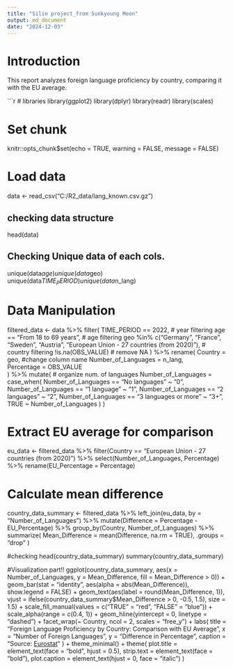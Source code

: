 ```yaml
---
title: "Silin project_from Sunkyoung Moon"
output: md_document
date: "2024-12-03"
---
```


# Introduction

This report analyzes foreign language proficiency by country, comparing it with the EU average.

```r
# libraries
library(ggplot2)
library(dplyr)
library(readr)
library(scales)

# Set chunk
knitr::opts_chunk$set(echo = TRUE, warning = FALSE, message = FALSE)


# Load data
data <- read_csv("C:/R2_data/lang_known.csv.gz")

## checking data structure
head(data)

## Checking Unique data of each cols.
unique(data$age)          
unique(data$geo)          
unique(data$TIME_PERIOD)  
unique(data$n_lang)

# Data Manipulation
filtered_data <- data %>%
  filter(
    TIME_PERIOD == 2022,  # year filtering
    age == "From 18 to 69 years",  # age filtering
    geo %in% c("Germany", "France", "Sweden", "Austria", "European Union - 27 countries (from 2020)"), # country filtering
    !is.na(OBS_VALUE)  # remove NA
  ) %>%
  rename(
    Country = geo,  #change column name
    Number_of_Languages = n_lang,  
    Percentage = OBS_VALUE  
  ) %>%
  mutate(
    # organize num. of languages
    Number_of_Languages = case_when(
      Number_of_Languages == "No languages" ~ "0",
      Number_of_Languages == "1 language" ~ "1",
      Number_of_Languages == "2 languages" ~ "2",
      Number_of_Languages == "3 languages or more" ~ "3+",
      TRUE ~ Number_of_Languages
    )
  )

# Extract EU average for comparison
eu_data <- filtered_data %>%
  filter(Country == "European Union - 27 countries (from 2020)") %>%
  select(Number_of_Languages, Percentage) %>%
  rename(EU_Percentage = Percentage)

# Calculate mean difference
country_data_summary <- filtered_data %>%
  left_join(eu_data, by = "Number_of_Languages") %>%
  mutate(Difference = Percentage - EU_Percentage) %>%
  group_by(Country, Number_of_Languages) %>%
  summarize(
    Mean_Difference = mean(Difference, na.rm = TRUE),
    .groups = "drop"
  )

#checking
head(country_data_summary)
summary(country_data_summary)

#Visualization part!!
ggplot(country_data_summary, aes(x = Number_of_Languages, y = Mean_Difference, fill = Mean_Difference > 0)) +
  geom_bar(stat = "identity", aes(alpha = abs(Mean_Difference)), show.legend = FALSE) +
  geom_text(aes(label = round(Mean_Difference, 1)), 
            vjust = ifelse(country_data_summary$Mean_Difference > 0, -0.5, 1.5),
            size = 1.5) + 
  scale_fill_manual(values = c("TRUE" = "red", "FALSE" = "blue")) +
  scale_alpha(range = c(0.4, 1)) +
  geom_hline(yintercept = 0, linetype = "dashed") +
  facet_wrap(~ Country, ncol = 2, scales = "free_y") +
  labs(
    title = "Foreign Language Proficiency by Country: Comparison with EU Average",
    x = "Number of Foreign Languages",
    y = "Difference in Percentage",
    caption = "Source: [Eurostat](https://ec.europa.eu/eurostat/databrowser/view/edat_aes_l23/default/table?lang=en&category=educ.educ_lang.educ_lang_00.edat_aes_l2)"
  ) +
  theme_minimal() +
  theme(
    plot.title = element_text(face = "bold", hjust = 0.5),
    strip.text = element_text(face = "bold"),
    plot.caption = element_text(hjust = 0, face = "italic")
  )


  
  